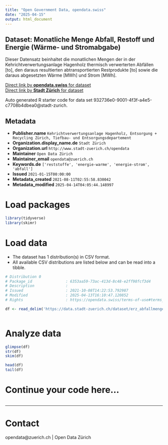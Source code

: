 ```yaml
---
title: "Open Government Data, opendata.swiss"
date: "2025-04-15"
output: html_document
---
```


## Dataset: Monatliche Menge Abfall, Restoff und Energie (Wärme- und Stromabgabe)

Dieser Datensatz beinhaltet die monatlichen Mengen der in der Kehrichtverwertungsanlage Hagenholz thermisch verwerterten Abfällen [to], den daraus resultierten abtransportierten Restprodukte [to] sowie die daraus abgesetzten Wärme [MWh] und Strom [MWh]. 

[Direct link by **opendata.swiss** for dataset](https://opendata.swiss/de/dataset/monatliche-menge-abfall-restoff-und-energie-warme-und-stromabgabe)<br>
[Direct link by **Stadt Zürich** for dataset](https://data.stadt-zuerich.ch/dataset/erz_abfallmenge_energie_khkw)

Auto generated R starter code for data set 932736e0-9001-4f3f-a4e5-c7708b4dbea0@stadt-zurich.

## Metadata

- **Publisher.name** `Kehrichtverwertungsanlage Hagenholz, Entsorgung + Recycling Zürich, Tiefbau- und Entsorgungsdepartement`
- **Organization.display_name.de** `Stadt Zürich`
- **Organization.url** `http://www.stadt-zuerich.ch/opendata`
- **Maintainer** `Open Data Zürich`
- **Maintainer_email** `opendata@zuerich.ch`
- **Keywords.de** `['reststoffe', 'energie-warme', 'energie-strom', 'abfall']`
- **Issued** `2021-01-15T00:00:00`
- **Metadata_created** `2021-08-11T02:55:58.830042`
- **Metadata_modified** `2025-04-14T04:05:44.148997`


# Load packages

```r

library(tidyverse)
library(skimr)

```

# Load data

-   The dataset has 1 distribution(s) in CSV format.
-   All available CSV distributions are listed below and can be read into a tibble.

```r

# Distribution 0
# Package_id               : 6353aa59-73ac-413d-8c48-e2ff98fcf3d4
# Description              : 
# Issued                   : 2021-10-08T14:22:53.792987
# Modified                 : 2025-04-13T16:10:47.120852
# Rights                   : https://opendata.swiss/terms-of-use#terms_open

df <- read_delim('https://data.stadt-zuerich.ch/dataset/erz_abfallmenge_energie_khkw/download/abfallmenge_energie_khkw.csv')



```

# Analyze data

```r

glimpse(df)
str(df)
skim(df)

head(df)
tail(df)

```

# Continue your code here...

```r

```

------------------------------------------------------------------------

# Contact

opendata@zuerich.ch | Open Data Zürich

